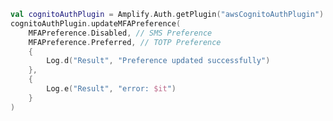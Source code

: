 <BlockSwitcher>

<Block name="Kotlin">

```kotlin
val cognitoAuthPlugin = Amplify.Auth.getPlugin("awsCognitoAuthPlugin") as? AWSCognitoAuthPlugin
cognitoAuthPlugin.updateMFAPreference(
    MFAPreference.Disabled, // SMS Preference
    MFAPreference.Preferred, // TOTP Preference
    {
        Log.d("Result", "Preference updated successfully")
    },
    {
        Log.e("Result", "error: $it")
    }
)
```
</Block>

</BlockSwitcher>
